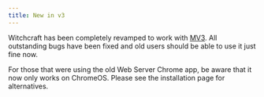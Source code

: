 ```yaml
---
title: New in v3
---
```


Witchcraft has been completely revamped to work with [MV3](https://developer.chrome.com/docs/extensions/develop/migrate/what-is-mv3). All outstanding bugs have been fixed and old users should be able to use it just fine now.

For those that were using the old Web Server Chrome app, be aware that it now only works on ChromeOS. Please see the installation page for alternatives.
